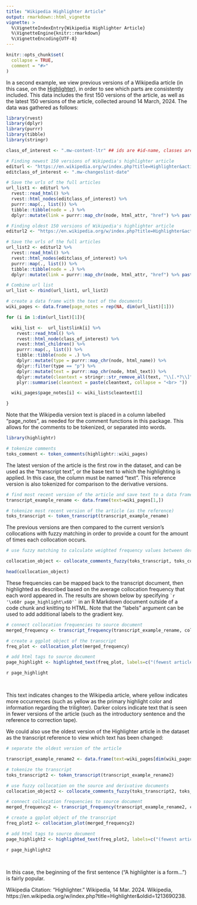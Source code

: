 ```yaml
---
title: "Wikipedia Highlighter Article"
output: rmarkdown::html_vignette
vignette: >
  %\VignetteIndexEntry{Wikipedia Highlighter Article}
  %\VignetteEngine{knitr::rmarkdown}
  %\VignetteEncoding{UTF-8}
---
```


```r
knitr::opts_chunk$set(
  collapse = TRUE,
  comment = "#>"
)
```

In a second example, we view previous versions of a Wikipedia article (in this case, on the [Highlighter](https://en.wikipedia.org/wiki/Highlighter)), in order to see which parts are consistently included.
This data includes the first 150 versions of the article, as well as the latest 150 versions of the article, collected around 14 March, 2024.
The data was gathered as follows:

```r

library(rvest)
library(dplyr)
library(purrr)
library(tibble)
library(stringr)

class_of_interest <- ".mw-content-ltr" ## ids are #id-name, classes are .class-name

# Finding newest 150 versions of Wikipedia's highlighter article
editurl <- "https://en.wikipedia.org/w/index.php?title=Highlighter&action=history&offset=&limit=150"
editclass_of_interest <- ".mw-changeslist-date"

# Save the urls of the full articles
url_list1 <- editurl %>%
  rvest::read_html() %>%
  rvest::html_nodes(editclass_of_interest) %>%
  purrr::map(., list()) %>%
  tibble::tibble(node = .) %>%
  dplyr::mutate(link = purrr::map_chr(node, html_attr, "href") %>% paste0("https://en.wikipedia.org", .))

# Finding oldest 150 versions of Wikipedia's highlighter article
editurl2 <- "https://en.wikipedia.org/w/index.php?title=Highlighter&action=history&dir=prev&limit=150"

# Save the urls of the full articles
url_list2 <- editurl2 %>%
  rvest::read_html() %>%
  rvest::html_nodes(editclass_of_interest) %>%
  purrr::map(., list()) %>%
  tibble::tibble(node = .) %>%
  dplyr::mutate(link = purrr::map_chr(node, html_attr, "href") %>% paste0("https://en.wikipedia.org", .))

# Combine url list
url_list <- rbind(url_list1, url_list2)

# create a data frame with the text of the documents
wiki_pages <- data.frame(page_notes = rep(NA, dim(url_list)[1]))

for (i in 1:dim(url_list)[1]){

  wiki_list <-  url_list$link[i] %>%
    rvest::read_html() %>%
    rvest::html_node(class_of_interest) %>%
    rvest::html_children() %>%
    purrr::map(., list()) %>%
    tibble::tibble(node = .) %>%
    dplyr::mutate(type = purrr::map_chr(node, html_name)) %>%
    dplyr::filter(type == "p") %>%
    dplyr::mutate(text = purrr::map_chr(node, html_text)) %>%
    dplyr::mutate(cleantext = stringr::str_remove_all(text, "\\[.*?\\]") %>% stringr::str_trim()) %>%
    plyr::summarise(cleantext = paste(cleantext, collapse = "<br> "))

  wiki_pages$page_notes[i] <- wiki_list$cleantext[1]

}

```

Note that the Wikipedia version text is placed in a column labelled "page_notes", as needed for the comment functions in this package.
This allows for the comments to be tokenized, or separated into words.


```r
library(highlightr)

# tokenize comments 
toks_comment <- token_comments(highlightr::wiki_pages)
```

The latest version of the article is the first row in the dataset, and can be used as the "transcript text", or the base text to which the highlighting is applied.
In this case, the column must be named "text".
This reference version is also tokenized for comparison to the derivative versions.

```r
# find most recent version of the article and save text to a data frame
transcript_example_rename <- data.frame(text=wiki_pages[1,])

# tokenize most recent version of the article (as the reference)
toks_transcript <- token_transcript(transcript_example_rename)

```

The previous versions are then compared to the current version's collocations with fuzzy matching in order to provide a count for the amount of times each collocation occurs.

```r

# use fuzzy matching to calculate weighted frequency values between derivative and source documents

collocation_object <- collocate_comments_fuzzy(toks_transcript, toks_comment)

head(collocation_object)

```

These frequencies can be mapped back to the transcript document, then highlighted as described based on the average collocation frequency that each word appeared in.
The results are shown below by specifying `` `r '\x60r page_highlight\x60'` `` in an R Markdown document outside of a code chunk and knitting to HTML.
Note that the "labels" argument can be used to add additional labels to the gradient key.

```r

# connect collocation frequencies to source document
merged_frequency <- transcript_frequency(transcript_example_rename, collocation_object)

# create a ggplot object of the transcript
freq_plot <- collocation_plot(merged_frequency)

# add html tags to source document
page_highlight <- highlighted_text(freq_plot, labels=c("(fewest articles)", "(most articles)"))
```

`r page_highlight`

<br>

This text indicates changes to the Wikipedia article, where yellow indicates more occurrences (such as yellow as the primary highlight color and information regarding the trilighter).
Darker colors indicate text that is seen in fewer versions of the article (such as the introductory sentence and the reference to correction tape).

We could also use the oldest version of the Highlighter article in the dataset as the transcript reference to view which text has been changed:

```r

# separate the oldest version of the article

transcript_example_rename2 <- data.frame(text=wiki_pages[dim(wiki_pages)[1],])

# tokenize the transcript
toks_transcript2 <- token_transcript(transcript_example_rename2)

# use fuzzy collocation on the source and derivative documents
collocation_object2 <- collocate_comments_fuzzy(toks_transcript2, toks_comment)

# connect collocation frequencies to source document
merged_frequency2 <- transcript_frequency(transcript_example_rename2, collocation_object2)

# create a gpplot object of the transcript
freq_plot2 <- collocation_plot(merged_frequency2)

# add html tags to source document
page_highlight2 <- highlighted_text(freq_plot2, labels=c("(fewest articles)", "(most articles)"))

```

`r page_highlight2`

<br>

In this case, the beginning of the first sentence ("A highlighter is a form...") is fairly popular.

Wikipedia Citation:
“Highlighter.” Wikipedia, 14 Mar. 2024. Wikipedia, https://en.wikipedia.org/w/index.php?title=Highlighter&oldid=1213690238.


